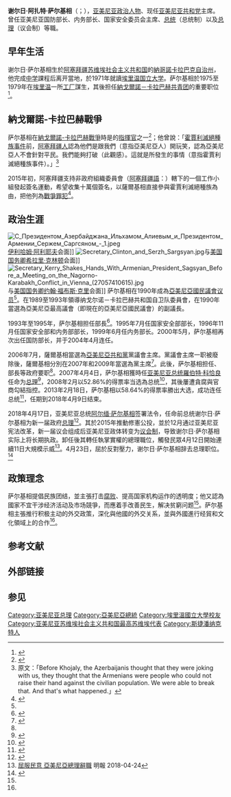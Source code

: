 {{noteTA
|1=zh-hans:谢尔日;zh-hant:謝爾日;zh-tw:塞爾基;
|2=zh-hans:萨尔基相;zh-hant:薩爾基相;zh-tw:薩奇席恩;
|3=zh-hans:阿尔缅;zh-hant:阿爾緬;zh-tw:阿曼;
|4=zh-hans:罗伯特;zh-hant:羅伯特;zh-tw:勞勃;zh-hk:羅拔;
}}
{{Infobox President
| name          = 谢尔日·萨尔基相<br>Սերժ Սարգսյան
| image         =S Sarkisyan.jpg
| office        = [[亞美尼亞總統|亞美尼亞總統]]
| term_start    = 2008年4月9日
| term_end      = 2018年4月9日
| primeminister = [[季格蘭·薩爾基相|季格蘭·薩爾基相]]<br>[[奧維克·阿布拉米揚|奧維克·阿布拉米揚]]<br>[[卡倫·卡拉佩特揚|卡倫·卡拉佩特揚]]
| succeeding    =
| predecessor   = [[羅伯特·科恰良|羅伯特·科恰良]]
| successor     = [[阿尔缅·萨尔基相|阿尔缅·萨尔基相]]
| office1       = [[亞美尼亞總理|亞美尼亞總理]]
| term_start1   = 2018年4月17日
| term_end1     = 2018年4月23日
| president1    = [[阿尔缅·萨尔基相|阿尔缅·萨尔基相]]
| predecessor1  = [[卡伦·卡拉佩特扬|卡伦·卡拉佩特扬]]
| successor1    = [[卡倫·卡拉佩特揚|卡倫·卡拉佩特揚]]{{small|（代理）}}
| term_start2   = 2007年3月27日
| term_end2     = 2008年4月9日
| president2    = [[羅伯特·科恰良|羅伯特·科恰良]]
| predecessor2  = [[安德拉尼克·馬爾加良|安德拉尼克·馬爾加良]]
| successor2    = [[季格蘭·薩爾基相|季格蘭·薩爾基相]]
| birth_date    = {{birth date and age|1954|6|30}}
| birth_place   = {{USSR}}[[斯捷潘納克特|斯捷潘納克特]]<br>（位於今{{flag|納戈爾諾-卡拉巴赫}}）
| death_date    =
| death_place   =
| nationality   = {{ARM}} 
| party         = [[亞美尼亞共和黨|亞美尼亞共和黨]]（1990年至今）
| 其他政党 = [[亚美尼亚共产党_(1920年)|亚美尼亚共产党]]（1990年以前）
| spouse        = {{marriage|[[麗塔·薩爾基相|麗塔·薩爾基相]]|1983年|2020年|end=s}}
| children      =
| residence     =
| alma_mater    = [[埃里溫國立大學|埃里溫國立大學]]
| occupation    =
| profession    =
| net worth     = 
| religion      = [[亞美尼亞使徒教會|亞美尼亞使徒教會]]
| signature     = Serzh Sargsyan signature.png
| website       =
| footnotes     =
}}
'''谢尔日·阿扎特·萨尔基相'''（{{lang-hy|Սերժ Ազատի Սարգսյան}}；{{bd|1954年|6月30日|}}），[[亚美尼亚|亚美尼亚]][[政治人物|政治人物]]、现任[[亚美尼亚共和党|亚美尼亚共和党]]主席。曾任亚美尼亚国防部长、内务部长、国家安全委员会主席、[[亚美尼亚总统|总统]]（总统制）以及[[亚美尼亚总理|总理]]（议会制）等職。

== 早年生活 ==
谢尔日·萨尔基相生於[[阿塞拜疆苏维埃社会主义共和国|阿塞拜疆苏维埃社会主义共和国]]的[[納哥諾卡拉巴克自治州|納哥諾卡拉巴克自治州]]，他完成[[中学|中学]]課程后离开當地，於1971年就讀[[埃里温国立大学|埃里温国立大学]]。萨尔基相於1975至1979年在[[埃里温|埃里温]]一所[[工厂|工厂]]謀生，其後担任[[納戈爾諾－卡拉巴赫|納戈爾諾－卡拉巴赫]][[苏联列宁共产主义青年团|共青团]]的重要职位<ref name="Communist_Youth">{{cite journal|author1=赵会荣|author2=向祖文(編)|title=亚美尼亚新总统谢尔日·萨尔基相|journal=俄罗斯中亚东欧研究|year=2008|issue=4|url=http://euroasia.cass.cn/news/128586.htm|archivedate=2015-02-13|archiveurl=https://web.archive.org/web/20150213182222/http://euroasia.cass.cn/news/128586.htm|deadurl=yes|access-date=2015-02-13}}</ref>。

== 納戈爾諾-卡拉巴赫戰爭 ==
萨尔基相在[[納戈爾諾-卡拉巴赫戰爭|納戈爾諾-卡拉巴赫戰爭]]時是{{link-en|亞美尼亞武裝部隊|Armed Forces of Armenia}}的[[指揮官|指揮官]]之一<ref>{{cite news|title=Khojaly, a forgotten massacre|url=http://www.euractiv.com/europes-east/khojaly-forgotten-massacre-analysis-511126|accessdate=2015-02-14|newspaper=EurActiv|date=2012-02-27|archive-date=2015-02-14|archive-url=https://web.archive.org/web/20150214061155/http://www.euractiv.com/europes-east/khojaly-forgotten-massacre-analysis-511126|dead-url=no}}</ref>；他曾說：「[[霍賈利滅絕種族事件|霍賈利滅絕種族事件]]前，[[阿塞拜疆人|阿塞拜疆人]]認為他們是跟我們（意指亞美尼亞人）開玩笑，認為亞美尼亞人不會針對平民。我們能夠打破（此觀感）。這就是所發生的事情（意指霍賈利滅絕種族事件）。」<ref>原文：「Before Khojaly, the Azerbaijanis thought that they were joking with us, they thought that the Armenians were people who could not raise their hand against the civilian population. We were able to break that. And that's what happened.」</ref>

2015年初，阿塞拜疆支持非政府組織委員會（[[阿塞拜疆語|阿塞拜疆語]]：{{lang|az|QHT-larına Dövlət Dəstəyi Şurası}}）轄下的一個工作小組發起簽名運動，希望收集十萬個簽名，以薩爾基相直接參與霍賈利滅絕種族為由，把他列為[[戰爭罪犯|戰爭罪犯]]<ref>{{cite news|title=Armenians join petition to recognize Serzh Sargsyan war criminal|url=http://en.trend.az/azerbaijan/karabakh/2358972.html|accessdate=2015-02-14|newspaper=Trend News Agency|date=2015-01-30|archive-url=https://web.archive.org/web/20150214051129/http://en.trend.az/azerbaijan/karabakh/2358972.html|archive-date=2015-02-14|dead-url=yes}}</ref>。

== 政治生涯 == 
[[File:С_Президентом_Азербайджана_Ильхамом_Алиевым_и_Президентом_Армении_Сержем_Саргсяном_-_1.jpeg|thumb]][[伊利哈姆·阿利耶夫|伊利哈姆·阿利耶夫]]会面]] 
[[File:Secretary_Clinton_and_Serzh_Sargsyan.jpg|thumb]]与[[美国国务卿|美国国务卿]][[希拉里·克林顿|希拉里·克林顿]]会面]]
[[File:Secretary_Kerry_Shakes_Hands_With_Armenian_President_Sagsyan_Before_a_Meeting_on_the_Nagorno-Karabakh_Conflict_in_Vienna_(27057410615).jpg|thumb]]与[[美国国务卿|美国国务卿]][[約翰·福布斯·凱瑞|约翰·福布斯·克里]]会面]]
萨尔基相在1990年成為[[國民議會_(亞美尼亞)|亞美尼亞國民議會]][[议员|议员]]<ref name="Communist_Youth"/>。在1989至1993年領導纳戈尔诺－卡拉巴赫共和国自卫队委員會，在1990年當選為亞美尼亞最高議會（即現在的亞美尼亞國民議會）的副議長。

1993年至1995年，萨尔基相担任{{link-hy|亞美尼亞共和國國防部|ՀՀ պաշտպանության նախարարություն}}部長<ref name="auto">{{cite web|title=Serzh Sargsyan the President of the Republic of Armenia|url=http://www.president.am/en/serzh-sargsyan/|publisher=The Office to the President of the Republic of Armenia|accessdate=2015-02-13|archiveurl=https://web.archive.org/web/20141007102327/http://www.president.am/en/serzh-sargsyan/|archivedate=2014-10-07|deadurl=yes}}</ref>。1995年7月任国家安全部部长，1996年11月任国家安全部和内务部部长，1999年6月任内务部长。2000年5月，萨尔基相再次出任国防部长，并于2004年4月连任。

2006年7月，薩爾基相當選為[[亞美尼亞共和黨|亞美尼亞共和黨]]黨議會主席。黨議會主席一职被廢除後，薩爾基相分別在2007年和2009年當選為黨主席<ref>{{cite web|title=History of the Party|url=http://www.hhk.am/en/history/|publisher=Republican Party of Armenia|accessdate=2015-02-14|archive-date=2018-07-09|archive-url=https://web.archive.org/web/20180709035050/http://hhk.am/en/history/|dead-url=no}}</ref>。此後，萨尔基相担任{{link-hy|亞美尼亞總統參謀長|ՀՀ Նախագահի աշխատակազմ|總統參謀長}}、{{link-hy|亞美尼亞國家安全部|ՀՀ Ազգային անվտանգության մարմիններ|國家安全部}}部長等政府要职<ref name="auto"/>。2007年4月4日，萨尔基相獲時任[[亚美尼亚总统|亚美尼亚总统]][[羅伯特·科恰良|羅伯特·科恰良]]任命为[[亚美尼亚总理|总理]]<ref>{{cite news|title=亚美尼亚总统萨尔基相|editor=谷玥|url=http://news.xinhuanet.com/ziliao/2008-02/21/content_7643222.htm|accessdate=2015-02-13|newspaper=新华网|deadurl=yes|archiveurl=https://web.archive.org/web/20151030023842/http://news.xinhuanet.com/ziliao/2008-02/21/content_7643222.htm|archivedate=2015-10-30}}</ref>，2008年2月以52.86%的得票率当选為总统<ref>{{cite news|author1=刘洋|author2=魏良磊|author3=刘轶芳|author4=安然 (編)|title=萨尔基相缘何顺利当选亚美尼亚新总统|url=http://www.china.com.cn/international/txt/2008-02/21/content_10386974.htm|accessdate=2015-02-14|newspaper=新华网|publisher=中国互联网新闻中心|date=2008-02-21|archive-date=2015-02-14|archive-url=https://web.archive.org/web/20150214035416/http://www.china.com.cn/international/txt/2008-02/21/content_10386974.htm|dead-url=no}}</ref>，其後屢遭貪腐與官商勾結指控。2013年2月18日，萨尔基相以58.64%的得票率勝出大选，成功连任总统<ref>{{cite news|title=亚美尼亚大选结果公布 现任总统萨尔基相获得连任|editor=杨磊|url=http://gb.cri.cn/27824/2013/02/19/6611s4023901.htm|accessdate=2015-02-14|newspaper=国际在线|archive-date=2015-02-14|archive-url=https://web.archive.org/web/20150214104056/http://gb.cri.cn/27824/2013/02/19/6611s4023901.htm|dead-url=no}}</ref>，任期到2018年4月9日结束。

2018年4月17日，亚美尼亚总统[[阿尔缅·萨尔基相|阿尔缅·萨尔基相]]签署法令，任命前总统谢尔日·萨尔基相为新一届政府[[亚美尼亚总理|总理]]<ref>{{cite news|title=谢尔日·萨尔基相被任命为亚美尼亚总理|url=http://www.xinhuanet.com/2018-04/18/c_1122698035.htm|accessdate=2018-04-23|newspaper=新华社|date=2018-04-17|archive-date=2018-04-22|archive-url=https://web.archive.org/web/20180422063512/http://www.xinhuanet.com/2018-04/18/c_1122698035.htm|dead-url=no}}</ref>。其於2015年推動修憲公投，並於12月通过亚美尼亚宪法改革，新一届议会组成后亚美尼亚政体转变为[[议会制|议会制]]，导致谢尔日·萨尔基相实际上将长期执政。卸任後其轉任執掌實權的總理職位，觸發民眾4月12日開始連續11日大規模示威<ref>[https://news.mingpao.com/pns/dailynews/web_tc/article/20180424/s00014/1524506402975 屈服民意 亞美尼亞總理辭職] {{Wayback|url=https://news.mingpao.com/pns/dailynews/web_tc/article/20180424/s00014/1524506402975 |date=20180424202517 }} 明報 2018-04-24</ref>。4月23日，屈於反對壓力，谢尔日·萨尔基相辞去总理职位。<ref>{{cite news|title=亚美尼亚总理宣布辞职|url=https://www.zaobao.com/realtime/world/story20180423-853204|accessdate=2018-04-23|newspaper=联合早报|date=2018-04-23}}</ref>

== 政策理念 ==
萨尔基相提倡民族团结，並主張打击[[腐败|腐败]]、提高国家机构运作的透明度；他又認為國家不宜干涉经济活动及市场競爭，而應着手改善民生，解决贫窮问题<ref name="Communist_Youth"/>。萨尔基相主張推行积极主动的外交政策，深化與他國的外交关系，並與外國進行经貿和文化領域上的合作<ref name="Communist_Youth"/>。

== 参考文献 ==
{{Reflist}}

== 外部链接 ==
{{commonscat|Serzh Sargsyan}}

== 参见 ==
{{start box}}
{{succession box|[[卡伦·卡拉佩特扬|卡伦·卡拉佩特扬]]|[[卡伦·卡拉佩特扬|卡伦·卡拉佩特扬]]|[[亚美尼亚总理|亚美尼亚总理]]<br>（第二次）|2018年}}
{{succession box|[[罗伯特·科恰良|罗伯特·科恰良]]|[[阿尔缅·萨尔基相|阿尔缅·萨尔基相]]|[[亚美尼亚总统|亚美尼亚总统]]|2008年－2018年}}
{{succession box|[[安德拉尼克·马尔加良|安德拉尼克·马尔加良]]|[[季格兰·萨尔基相|季格兰·萨尔基相]]|[[亚美尼亚总理|亚美尼亚总理]]<br>（第一次）|2007年－2008年}}
{{end box}}

{{亞美尼亞總統}}
{{DEFAULTSORT:Sargsyan, Serzh}}
[[Category:亚美尼亚总理|Category:亚美尼亚总理]]
[[Category:亞美尼亞總統|Category:亞美尼亞總統]]
[[Category:埃里溫國立大學校友|Category:埃里溫國立大學校友]]
[[Category:亚美尼亚苏维埃社会主义共和国最高苏维埃代表|Category:亚美尼亚苏维埃社会主义共和国最高苏维埃代表]]
[[Category:斯捷潘纳克特人|Category:斯捷潘纳克特人]]